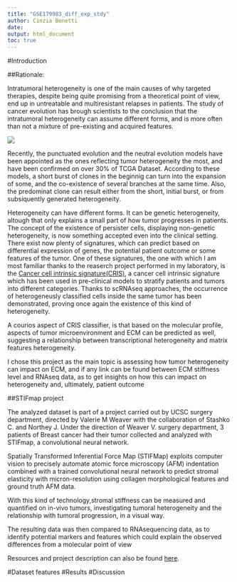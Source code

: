 ```yaml
---
title: "GSE179983_diff_exp_stdy"
author: Cinzia Benetti 
date:
output: html_document
toc: true
---
```


#Introduction

##Rationale:

Intratumoral heterogeneity is one of the main causes of why targeted therapies, despite being quite promising from a theoretical point of view,
end up in untreatable and multiresistant relapses in patients. The study of cancer evolution has brough scientists to the conclusion that the intratumoral
heterogeneity can assume different forms, and is more often than not a mixture of pre-existing and acquired features.

![](images/1-s2.0-S0304419X17300197-gr1.jpg)

Recently, the punctuated evolution and the neutral evolution models have been appointed as the ones reflecting tumor heterogeneity the most, and have been confirmed on over
30% of TCGA Dataset. According to these models, a short burst of clones in the beginnig can turn into the expansion of some, and the co-existence of several branches at the same time.
Also, the predominat clone can result either from the short, initial burst, or from subsiquently generated heterogeneity.

Heterogeneity can have different forms. It can be genetic heterogeneity, altough that only explains a small part of how  tumor progresses in patients. The concept of the existence of persister cells,
 displaying non-genetic heterogeneity, is now something accepted even into the clinical setting. There exist now plenty of signatures, which can predict based on differential expression of genes, the potential patient outcome or some features of the tumor.
One of these signatures, the one with which I am most familiar thanks to the reaserch project performed in my laboratory, is the [Cancer cell intrinsic signature(CRIS)](https://www.nature.com/articles/ncomms15107), a cancer cell intrinsic signature which has been used in pre-clinical models to stratify patients and tumors into different categories.
Thanks to scRNAseq approaches, the occurrence of heterogeneusly classified cells inside the same tumor has been demonstrated, proving once again the existence of this kind of heterogeneity.

A courios aspect of CRIS classifier, is that based on the molecular profile, aspects of tumor microenvironment and ECM can be predicted as well, suggesting a relationship between transcriptional heterogeneity and matrix features heterogeneity.

I chose this project as the main topic is assessing how tumor heterogeneity can impact on ECM, and if any link can be found between ECM stiffness level and RNAseq data, as to get insights on how this can impact on heterogeneity and, ultimately, patient outcome
  
##STIFmap project

The analyzed dataset is part of a project carried out by UCSC surgery department, directed by Valerie M Weaver with the collaboration of Stashko C. and Northey J.
Under the direction of Weaver V. surgery department, 3 patients of Breast cancer had their tumor collected and analyzed with STIFmap, a convolutional neural network.

Spatially Transformed Inferential Force Map (STIFMap) exploits computer vision to precisely automate atomic force microscopy (AFM) indentation combined with a trained convolutional neural network to predict stromal elasticity with micron-resolution using collagen morphological features and ground truth AFM data.

With this kind of technology,stromal stiffness can be measured and quantified on in-vivo tumors, investigating tumoral heterogeneity and the relationship with tumoral progression, in a visual way.

The resulting data was then compared to RNAsequencing data, as to identify potential markers and features which could explain the observed differences from a molecular point of view

Resources and project description can also be found [here](https://www.ncbi.nlm.nih.gov/geo/query/acc.cgi).

#Dataset features
#Results
#Discussion
